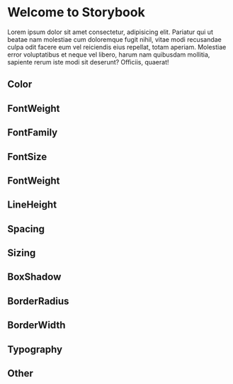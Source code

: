 
<Meta title="Design Tokens" />

# Welcome to Storybook

Lorem ipsum dolor sit amet consectetur, adipisicing elit. Pariatur qui ut
beatae nam molestiae cum doloremque fugit nihil, vitae modi recusandae culpa
odit facere eum vel reiciendis eius repellat, totam aperiam. Molestiae error
voluptatibus et neque vel libero, harum nam quibusdam mollitia, sapiente rerum
iste modi sit deserunt? Officiis, quaerat!

## Color

<DesignTokenDocBlock categoryName="Color" />

## FontWeight

<DesignTokenDocBlock categoryName="FontWeights" />

## FontFamily

<DesignTokenDocBlock categoryName="FontFamilies" />

## FontSize

<DesignTokenDocBlock categoryName="FontSizes" />

## FontWeight

<DesignTokenDocBlock categoryName="FontWeights" />

## LineHeight

<DesignTokenDocBlock categoryName="LineHeights" />

## Spacing

<DesignTokenDocBlock categoryName="Spacing" />

## Sizing

<DesignTokenDocBlock categoryName="Sizing" />

## BoxShadow

<DesignTokenDocBlock categoryName="BoxShadow" />

## BorderRadius

<DesignTokenDocBlock categoryName="BorderRadius" />

## BorderWidth

<DesignTokenDocBlock categoryName="BorderWidth" />

## Typography

<DesignTokenDocBlock categoryName="Typography" />

## Other

<DesignTokenDocBlock categoryName="Other" />
